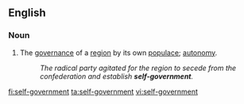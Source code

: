 ==English==

===Noun===
{{en-noun|sg=[[self]]-[[government]]|-}}

# The [[governance]] of a [[region]] by its own [[populace]]; [[autonomy]].
#:''The radical party agitated for the region to secede from the confederation and establish '''self-government'''.''

[[fi:self-government]]
[[ta:self-government]]
[[vi:self-government]]